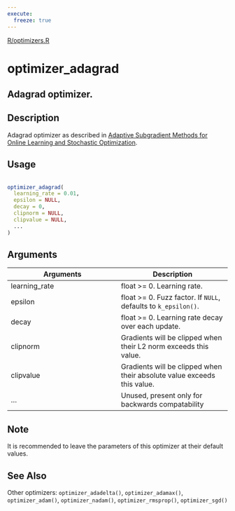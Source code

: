 ```yaml
---
execute:
  freeze: true
---
```


[R/optimizers.R](https://github.com/rstudio/keras//blob/main/R/optimizers.R#L90) 

# optimizer_adagrad

## Adagrad optimizer.

## Description
 Adagrad optimizer as described in [Adaptive Subgradient Methods for Online Learning and Stochastic Optimization](https://www.jmlr.org/papers/volume12/duchi11a/duchi11a.pdf). 


## Usage
```r
 
optimizer_adagrad( 
  learning_rate = 0.01, 
  epsilon = NULL, 
  decay = 0, 
  clipnorm = NULL, 
  clipvalue = NULL, 
  ... 
) 
```

## Arguments
|Arguments|Description|
|---|---|
| learning_rate | float >= 0. Learning rate. |
| epsilon | float >= 0. Fuzz factor. If `NULL`, defaults to `k_epsilon()`. |
| decay | float >= 0. Learning rate decay over each update. |
| clipnorm | Gradients will be clipped when their L2 norm exceeds this value. |
| clipvalue | Gradients will be clipped when their absolute value exceeds this value. |
| ... | Unused, present only for backwards compatability |




## Note
 It is recommended to leave the parameters of this optimizer at their default values. 


## See Also
 Other optimizers:  `optimizer_adadelta()`, `optimizer_adamax()`, `optimizer_adam()`, `optimizer_nadam()`, `optimizer_rmsprop()`, `optimizer_sgd()` 

